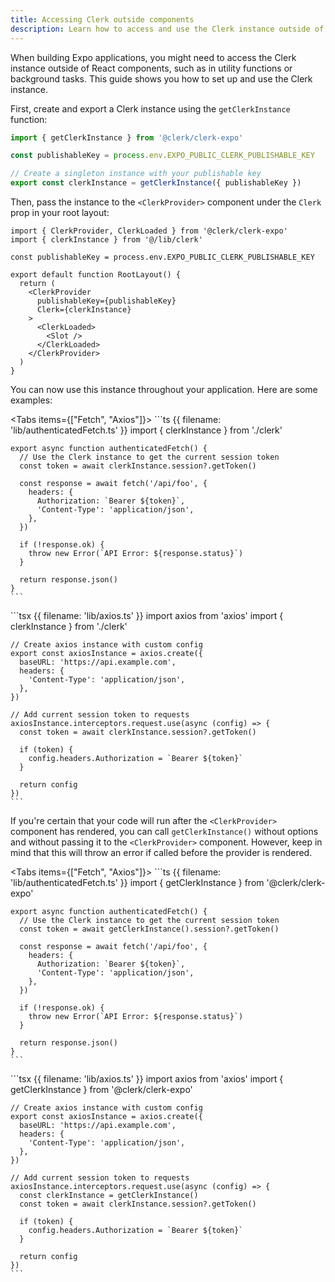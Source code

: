 ```yaml
---
title: Accessing Clerk outside components
description: Learn how to access and use the Clerk instance outside of React components in Expo applications.
---
```


When building Expo applications, you might need to access the Clerk instance outside of React components, such as in utility functions or background tasks. This guide shows you how to set up and use the Clerk instance.

First, create and export a Clerk instance using the `getClerkInstance` function:

```ts {{ filename: 'lib/clerk.ts' }}
import { getClerkInstance } from '@clerk/clerk-expo'

const publishableKey = process.env.EXPO_PUBLIC_CLERK_PUBLISHABLE_KEY

// Create a singleton instance with your publishable key
export const clerkInstance = getClerkInstance({ publishableKey })
```

Then, pass the instance to the `<ClerkProvider>` component under the `Clerk` prop in your root layout:

```tsx {{ filename: 'app/_layout.tsx' }}
import { ClerkProvider, ClerkLoaded } from '@clerk/clerk-expo'
import { clerkInstance } from '@/lib/clerk'

const publishableKey = process.env.EXPO_PUBLIC_CLERK_PUBLISHABLE_KEY

export default function RootLayout() {
  return (
    <ClerkProvider 
      publishableKey={publishableKey} 
      Clerk={clerkInstance}
    >
      <ClerkLoaded>
        <Slot />
      </ClerkLoaded>
    </ClerkProvider>
  )
}
```

You can now use this instance throughout your application. Here are some examples:

<Tabs items={["Fetch", "Axios"]}>
  <Tab>
    ```ts {{ filename: 'lib/authenticatedFetch.ts' }}
    import { clerkInstance } from './clerk'

    export async function authenticatedFetch() {
      // Use the Clerk instance to get the current session token
      const token = await clerkInstance.session?.getToken()
      
      const response = await fetch('/api/foo', {
        headers: {
          Authorization: `Bearer ${token}`,
          'Content-Type': 'application/json',
        },
      })

      if (!response.ok) {
        throw new Error(`API Error: ${response.status}`)
      }

      return response.json()
    }
    ```
  </Tab>

  <Tab>
    ```tsx {{ filename: 'lib/axios.ts' }}
    import axios from 'axios'
    import { clerkInstance } from './clerk'

    // Create axios instance with custom config
    export const axiosInstance = axios.create({
      baseURL: 'https://api.example.com',
      headers: {
        'Content-Type': 'application/json',
      },
    })

    // Add current session token to requests
    axiosInstance.interceptors.request.use(async (config) => {
      const token = await clerkInstance.session?.getToken()
      
      if (token) {
        config.headers.Authorization = `Bearer ${token}`
      }
      
      return config
    })
    ```
  </Tab>
</Tabs>

If you're certain that your code will run after the `<ClerkProvider>` component has rendered, you can call `getClerkInstance()` without options and without passing it to the `<ClerkProvider>` component. However, keep in mind that this will throw an error if called before the provider is rendered.

<Tabs items={["Fetch", "Axios"]}>
  <Tab>
    ```ts {{ filename: 'lib/authenticatedFetch.ts' }}
    import { getClerkInstance } from '@clerk/clerk-expo'

    export async function authenticatedFetch() {
      // Use the Clerk instance to get the current session token
      const token = await getClerkInstance().session?.getToken()
      
      const response = await fetch('/api/foo', {
        headers: {
          Authorization: `Bearer ${token}`,
          'Content-Type': 'application/json',
        },
      })

      if (!response.ok) {
        throw new Error(`API Error: ${response.status}`)
      }

      return response.json()
    }
    ```
  </Tab>

  <Tab>
    ```tsx {{ filename: 'lib/axios.ts' }}
    import axios from 'axios'
    import { getClerkInstance } from '@clerk/clerk-expo'

    // Create axios instance with custom config
    export const axiosInstance = axios.create({
      baseURL: 'https://api.example.com',
      headers: {
        'Content-Type': 'application/json',
      },
    })

    // Add current session token to requests
    axiosInstance.interceptors.request.use(async (config) => {
      const clerkInstance = getClerkInstance()
      const token = await clerkInstance.session?.getToken()
      
      if (token) {
        config.headers.Authorization = `Bearer ${token}`
      }
      
      return config
    })
    ```
  </Tab>
</Tabs>
